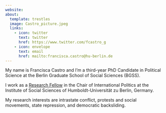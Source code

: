 ```yaml
---
website:
about:
  template: trestles
  image: Castro_picture.jpeg
  links:
    - icon: twitter
      text: twitter
      href: https://www.twitter.com/fcastro_g
    - icon: envelope
      text: email
      href: mailto:francisca.castro@hu-berlin.de
---
```


My name is Francisca Castro and I'm a third-year PhD Candidate in Political Science at the Berlin Graduate School of Social Sciences (BGSS).

I work as a [Research Fellow](https://www.sowi.hu-berlin.de/en/lehrbereiche-en/international-politics/Team/staff/1693006) in the Chair of International Politics at the Institute of Social Sciences of Humboldt-Universität zu Berlin, Germany.

My research interests are intrastate conflict, protests and social movements, state repression, and democratic backsliding.
